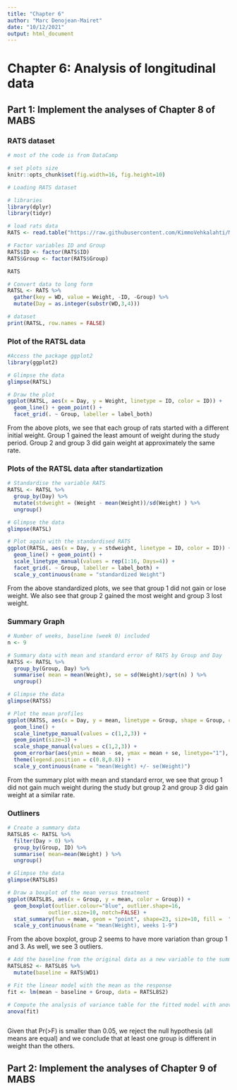 ```yaml
---
title: "Chapter 6"
author: "Marc Denojean-Mairet"
date: "10/12/2021"
output: html_document
---
```


# Chapter 6: Analysis of longitudinal data

## Part 1: Implement the analyses of Chapter 8 of MABS

### RATS dataset
```r
# most of the code is from DataCamp

# set plots size
knitr::opts_chunk$set(fig.width=16, fig.height=10)

# Loading RATS dataset

# libraries
library(dplyr)
library(tidyr)

# load rats data
RATS <- read.table("https://raw.githubusercontent.com/KimmoVehkalahti/MABS/master/Examples/data/rats.txt", sep = "\t", header = TRUE)

# Factor variables ID and Group
RATS$ID <- factor(RATS$ID)
RATS$Group <- factor(RATS$Group)

RATS

# Convert data to long form
RATSL <- RATS %>%
  gather(key = WD, value = Weight, -ID, -Group) %>%
  mutate(Day = as.integer(substr(WD,3,4))) 

# dataset
print(RATSL, row.names = FALSE)

```

### Plot of the RATSL data

```r

#Access the package ggplot2
library(ggplot2)

# Glimpse the data
glimpse(RATSL)

# Draw the plot
ggplot(RATSL, aes(x = Day, y = Weight, linetype = ID, color = ID)) +
  geom_line() + geom_point() +
  facet_grid(. ~ Group, labeller = label_both)

```


From the above plots, we see that each group of rats started with a different initial weight.  Group 1 gained the least amount of weight during the study period.  Group 2 and group 3 did gain weight at approximately the same rate.

### Plots of the RATSL data after standartization

```r

# Standardise the variable RATS
RATSL <- RATSL %>%
  group_by(Day) %>%
  mutate(stdweight = (Weight - mean(Weight))/sd(Weight) ) %>%
  ungroup()

# Glimpse the data
glimpse(RATSL)

# Plot again with the standardised RATS
ggplot(RATSL, aes(x = Day, y = stdweight, linetype = ID, color = ID)) +
  geom_line() + geom_point() +
  scale_linetype_manual(values = rep(1:16, Days=4)) +
  facet_grid(. ~ Group, labeller = label_both) +
  scale_y_continuous(name = "standardized Weight")

```

From the above standardized plots, we see that group 1 did not gain or lose weight.  We also see that group 2 gained the most weight and group 3 lost weight.

### Summary Graph

```r

# Number of weeks, baseline (week 0) included
n <- 9

# Summary data with mean and standard error of RATS by Group and Day
RATSS <- RATSL %>%
  group_by(Group, Day) %>%
  summarise( mean = mean(Weight), se = sd(Weight)/sqrt(n) ) %>%
  ungroup()

# Glimpse the data
glimpse(RATSS)

# Plot the mean profiles
ggplot(RATSS, aes(x = Day, y = mean, linetype = Group, shape = Group, color = Group)) +
  geom_line() +
  scale_linetype_manual(values = c(1,2,3)) +
  geom_point(size=3) +
  scale_shape_manual(values = c(1,2,3)) +
  geom_errorbar(aes(ymin = mean - se, ymax = mean + se, linetype="1"), width=0.3) +
  theme(legend.position = c(0.8,0.8)) +
  scale_y_continuous(name = "mean(Weight) +/- se(Weight)")

```

From the summary plot with mean and standard error, we see that group 1 did not gain much weight during the study but group 2 and group 3 did gain weight at a similar rate.


### Outliners

```r

# Create a summary data
RATSL8S <- RATSL %>%
  filter(Day > 0) %>%
  group_by(Group, ID) %>%
  summarise( mean=mean(Weight) ) %>%
  ungroup()

# Glimpse the data
glimpse(RATSL8S)

# Draw a boxplot of the mean versus treatment
ggplot(RATSL8S, aes(x = Group, y = mean, color = Group)) +
  geom_boxplot(outlier.colour="blue", outlier.shape=16,
             outlier.size=10, notch=FALSE) +
  stat_summary(fun = mean, geom = "point", shape=23, size=10, fill =  "red", colour = "blue") +
  scale_y_continuous(name = "mean(Weight), weeks 1-9")


```

From the above boxplot, group 2 seems to have more variation than group 1 and 3.  As well, we see 3 outliers.


```r
# Add the baseline from the original data as a new variable to the summary data
RATSL8S2 <- RATSL8S %>%
  mutate(baseline = RATS$WD1)

# Fit the linear model with the mean as the response 
fit <- lm(mean ~ baseline + Group, data = RATSL8S2)

# Compute the analysis of variance table for the fitted model with anova()
anova(fit)



```

Given that Pr(>F) is smaller than 0.05, we reject the null hypothesis (all means are equal) and we conclude that at least one group is different in weight than the others.

## Part 2: Implement the analyses of Chapter 9 of MABS

```r

```


